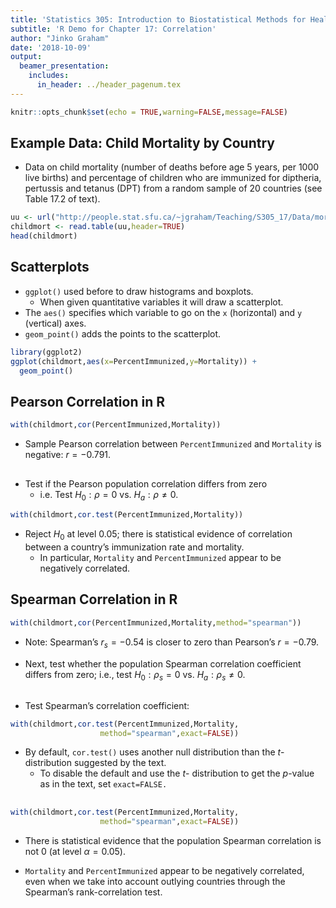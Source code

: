 ```yaml
---
title: 'Statistics 305: Introduction to Biostatistical Methods for Health Sciences'
subtitle: 'R Demo for Chapter 17: Correlation'
author: "Jinko Graham"
date: '2018-10-09'
output: 
  beamer_presentation:
    includes:
      in_header: ../header_pagenum.tex
---
```


```r
knitr::opts_chunk$set(echo = TRUE,warning=FALSE,message=FALSE)
```


## Example Data: Child Mortality by Country

* Data on child mortality (number of deaths before
age 5 years, per 1000 live births)
and percentage of children who are immunized for 
diptheria, pertussis and tetanus (DPT) from a random sample of 20 countries (see Table 17.2 of text).

\scriptsize

```r
uu <- url("http://people.stat.sfu.ca/~jgraham/Teaching/S305_17/Data/mort.txt")
childmort <- read.table(uu,header=TRUE)
head(childmort)
```


## Scatterplots

* `ggplot()` used before to draw histograms
and boxplots.
    + When given quantitative variables it will draw 
    a scatterplot.
* The `aes()` specifies which variable to go on the 
`x` (horizontal) and `y` (vertical) axes.
* `geom_point()` adds the points to the scatterplot.

\scriptsize

```r
library(ggplot2)
ggplot(childmort,aes(x=PercentImmunized,y=Mortality)) +
  geom_point()
```

## Pearson Correlation in R

\scriptsize

```r
with(childmort,cor(PercentImmunized,Mortality))
```
\normalsize

* Sample Pearson correlation between `PercentImmunized` and `Mortality` is negative: $r=-0.791$.

## 

\bigskip

* Test if the Pearson population correlation differs from zero  
    +  i.e. Test $H_0: \rho=0$ vs. $H_a: \rho \not= 0$.

\scriptsize

```r
with(childmort,cor.test(PercentImmunized,Mortality))
```

\normalsize

\vspace*{-.1in}

* Reject $H_0$ at level 0.05; there is statistical evidence 
of correlation between a country's immunization rate and mortality.     
    + In particular, `Mortality` and `PercentImmunized` appear to be negatively correlated.

## Spearman Correlation in R

\scriptsize

```r
with(childmort,cor(PercentImmunized,Mortality,method="spearman"))
```

\normalsize

*  Note: Spearman's $r_s=-0.54$ is closer to zero
than Pearson's $r=-0.79$.

\bigskip

* Next, test whether the
population Spearman correlation coefficient differs
from zero;
i.e., test $H_0: \rho_s=0$
vs. $H_a:\rho_s \not= 0$.

## 

* Test Spearman's correlation coefficient:

\scriptsize

```r
with(childmort,cor.test(PercentImmunized,Mortality,
                    method="spearman",exact=FALSE))
```

\normalsize

\vspace*{-.2in}

* By default, ```cor.test()``` uses another null distribution than the $t$-distribution suggested by the text. 
    + To disable the default and use the $t$- distribution to get the $p$-value as in the text,  set ```exact=FALSE.```


## 

\scriptsize

```r
with(childmort,cor.test(PercentImmunized,Mortality,
                    method="spearman",exact=FALSE))
```

\normalsize

* There is statistical evidence that the population 
Spearman correlation is not 0 (at level $\alpha=0.05$).

* `Mortality` and `PercentImmunized` appear to be negatively correlated, even when we take into account outlying countries through the Spearman's rank-correlation test.

